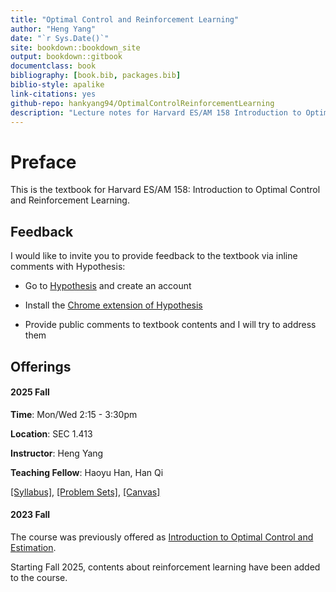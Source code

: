```yaml
--- 
title: "Optimal Control and Reinforcement Learning"
author: "Heng Yang"
date: "`r Sys.Date()`"
site: bookdown::bookdown_site
output: bookdown::gitbook
documentclass: book
bibliography: [book.bib, packages.bib]
biblio-style: apalike
link-citations: yes
github-repo: hankyang94/OptimalControlReinforcementLearning
description: "Lecture notes for Harvard ES/AM 158 Introduction to Optimal Control and Reinforcement Learning."
---
```


# Preface {-}

This is the textbook for Harvard ES/AM 158: Introduction to Optimal Control and Reinforcement Learning. 


## Feedback {-}

I would like to invite you to provide feedback to the textbook via inline comments with Hypothesis:

- Go to [Hypothesis](https://hypothes.is) and create an account

- Install the [Chrome extension of Hypothesis](https://chrome.google.com/webstore/detail/hypothesis-web-pdf-annota/bjfhmglciegochdpefhhlphglcehbmek)

- Provide public comments to textbook contents and I will try to address them 

## Offerings {-}

#### 2025 Fall {-}

**Time**: Mon/Wed 2:15 - 3:30pm

**Location**: SEC 1.413

**Instructor**: Heng Yang

**Teaching Fellow**: Haoyu Han, Han Qi

[[Syllabus]](https://docs.google.com/document/d/1dIRYQZZJDx8K2q1TrodDDLg-bKJWWmj7o7yzOGlIs7o/edit?usp=sharing), [[Problem Sets]](https://github.com/ComputationalRobotics/2025-ES-AM-158-PSET), [[Canvas]](https://canvas.harvard.edu/courses/153422)

#### 2023 Fall {-}

The course was previously offered as [Introduction to Optimal Control and Estimation](https://hankyang.seas.harvard.edu/OptimalControlEstimation/).

Starting Fall 2025, contents about reinforcement learning have been added to the course.